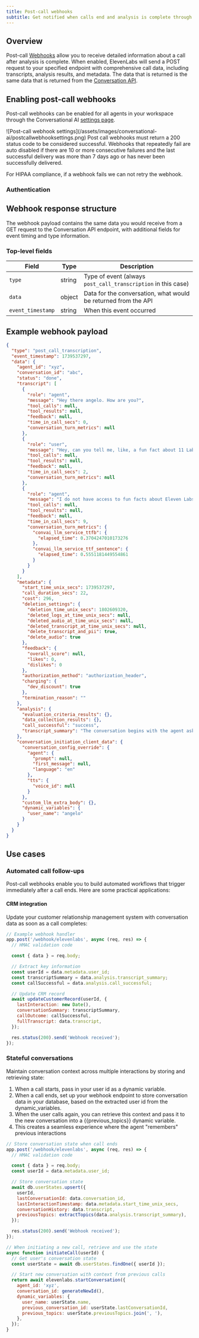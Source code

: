 ```yaml
---
title: Post-call webhooks
subtitle: Get notified when calls end and analysis is complete through webhooks.
---
```


## Overview

Post-call [Webhooks](/docs/product-guides/administration/webhooks) allow you to receive detailed information about a call after analysis is complete. When enabled, ElevenLabs will send a POST request to your specified endpoint with comprehensive call data, including transcripts, analysis results, and metadata.
The data that is returned is the same data that is returned from the [Conversation API](/docs/conversational-ai/api-reference/conversations/get-conversations).

## Enabling post-call webhooks

Post-call webhooks can be enabled for all agents in your workspace through the Conversational AI [settings page](https://elevenlabs.io/app/conversational-ai/settings).

<Frame background="subtle">
  ![Post-call webhook settings](/assets/images/conversational-ai/postcallwebhooksettings.png)
</Frame>

<Warning>
  Post call webhooks must return a 200 status code to be considered successful. Webhooks that
  repeatedly fail are auto disabled if there are 10 or more consecutive failures and the last
  successful delivery was more than 7 days ago or has never been successfully delivered.
</Warning>

<Note>For HIPAA compliance, if a webhook fails we can not retry the webhook.</Note>

### Authentication

<Markdown src="/snippets/webhook-hmac-authentication.mdx" />

## Webhook response structure

The webhook payload contains the same data you would receive from a GET request to the Conversation API endpoint, with additional fields for event timing and type information.

### Top-level fields

| Field             | Type   | Description                                                    |
| ----------------- | ------ | -------------------------------------------------------------- |
| `type`            | string | Type of event (always `post_call_transcription` in this case)  |
| `data`            | object | Data for the conversation, what would be returned from the API |
| `event_timestamp` | string | When this event occurred                                       |

## Example webhook payload

```json
{
  "type": "post_call_transcription",
  "event_timestamp": 1739537297,
  "data": {
    "agent_id": "xyz",
    "conversation_id": "abc",
    "status": "done",
    "transcript": [
      {
        "role": "agent",
        "message": "Hey there angelo. How are you?",
        "tool_calls": null,
        "tool_results": null,
        "feedback": null,
        "time_in_call_secs": 0,
        "conversation_turn_metrics": null
      },
      {
        "role": "user",
        "message": "Hey, can you tell me, like, a fun fact about 11 Labs?",
        "tool_calls": null,
        "tool_results": null,
        "feedback": null,
        "time_in_call_secs": 2,
        "conversation_turn_metrics": null
      },
      {
        "role": "agent",
        "message": "I do not have access to fun facts about Eleven Labs. However, I can share some general information about the company. Eleven Labs is an AI voice technology platform that specializes in voice cloning and text-to-speech...",
        "tool_calls": null,
        "tool_results": null,
        "feedback": null,
        "time_in_call_secs": 9,
        "conversation_turn_metrics": {
          "convai_llm_service_ttfb": {
            "elapsed_time": 0.3704247010173276
          },
          "convai_llm_service_ttf_sentence": {
            "elapsed_time": 0.5551181449554861
          }
        }
      }
    ],
    "metadata": {
      "start_time_unix_secs": 1739537297,
      "call_duration_secs": 22,
      "cost": 296,
      "deletion_settings": {
        "deletion_time_unix_secs": 1802609320,
        "deleted_logs_at_time_unix_secs": null,
        "deleted_audio_at_time_unix_secs": null,
        "deleted_transcript_at_time_unix_secs": null,
        "delete_transcript_and_pii": true,
        "delete_audio": true
      },
      "feedback": {
        "overall_score": null,
        "likes": 0,
        "dislikes": 0
      },
      "authorization_method": "authorization_header",
      "charging": {
        "dev_discount": true
      },
      "termination_reason": ""
    },
    "analysis": {
      "evaluation_criteria_results": {},
      "data_collection_results": {},
      "call_successful": "success",
      "transcript_summary": "The conversation begins with the agent asking how Angelo is, but Angelo redirects the conversation by requesting a fun fact about 11 Labs. The agent acknowledges they don't have specific fun facts about Eleven Labs but offers to provide general information about the company. They briefly describe Eleven Labs as an AI voice technology platform specializing in voice cloning and text-to-speech technology. The conversation is brief and informational, with the agent adapting to the user's request despite not having the exact information asked for."
    },
    "conversation_initiation_client_data": {
      "conversation_config_override": {
        "agent": {
          "prompt": null,
          "first_message": null,
          "language": "en"
        },
        "tts": {
          "voice_id": null
        }
      },
      "custom_llm_extra_body": {},
      "dynamic_variables": {
        "user_name": "angelo"
      }
    }
  }
}
```

## Use cases

### Automated call follow-ups

Post-call webhooks enable you to build automated workflows that trigger immediately after a call ends. Here are some practical applications:

#### CRM integration

Update your customer relationship management system with conversation data as soon as a call completes:

```javascript
// Example webhook handler
app.post('/webhook/elevenlabs', async (req, res) => {
  // HMAC validation code

  const { data } = req.body;

  // Extract key information
  const userId = data.metadata.user_id;
  const transcriptSummary = data.analysis.transcript_summary;
  const callSuccessful = data.analysis.call_successful;

  // Update CRM record
  await updateCustomerRecord(userId, {
    lastInteraction: new Date(),
    conversationSummary: transcriptSummary,
    callOutcome: callSuccessful,
    fullTranscript: data.transcript,
  });

  res.status(200).send('Webhook received');
});
```

### Stateful conversations

Maintain conversation context across multiple interactions by storing and retrieving state:

1. When a call starts, pass in your user id as a dynamic variable.
2. When a call ends, set up your webhook endpoint to store conversation data in your database, based on the extracted user id from the dynamic_variables.
3. When the user calls again, you can retrieve this context and pass it to the new conversation into a {{previous_topics}} dynamic variable.
4. This creates a seamless experience where the agent "remembers" previous interactions

```javascript
// Store conversation state when call ends
app.post('/webhook/elevenlabs', async (req, res) => {
  // HMAC validation code

  const { data } = req.body;
  const userId = data.metadata.user_id;

  // Store conversation state
  await db.userStates.upsert({
    userId,
    lastConversationId: data.conversation_id,
    lastInteractionTimestamp: data.metadata.start_time_unix_secs,
    conversationHistory: data.transcript,
    previousTopics: extractTopics(data.analysis.transcript_summary),
  });

  res.status(200).send('Webhook received');
});

// When initiating a new call, retrieve and use the state
async function initiateCall(userId) {
  // Get user's conversation state
  const userState = await db.userStates.findOne({ userId });

  // Start new conversation with context from previous calls
  return await elevenlabs.startConversation({
    agent_id: 'xyz',
    conversation_id: generateNewId(),
    dynamic_variables: {
      user_name: userState.name,
      previous_conversation_id: userState.lastConversationId,
      previous_topics: userState.previousTopics.join(', '),
    },
  });
}
```
